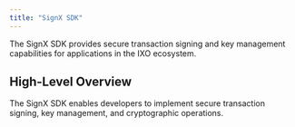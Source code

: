 ```yaml
---
title: "SignX SDK"
---
```


<Tip>
    The SignX SDK provides secure transaction signing and key management capabilities for applications in the IXO ecosystem.
</Tip>

## High-Level Overview

The SignX SDK enables developers to implement secure transaction signing, key management, and cryptographic operations. 
